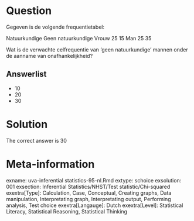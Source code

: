 Question
========

Gegeven is de volgende frequentietabel:

Natuurkundige Geen natuurkundige
Vrouw 25 15
Man 25 35

Wat is de verwachte celfrequentie van 'geen natuurkundige' mannen onder de aanname van onafhankelijkheid? 

Answerlist
----------
* 10
* 20
* 30

Solution
========

The correct answer is  30 

Meta-information
================
exname: uva-inferential statistics-95-nl.Rmd 
extype: schoice 
exsolution: 001 
exsection: Inferential Statistics/NHST/Test statistic/Chi-squared
exextra[Type]: Calculation, Case, Conceptual, Creating graphs, Data manipulation, Interpretating graph, Interpretating output, Performing analysis, Test choice 
exextra[Langauge]: Dutch 
exextra[Level]: Statistical Literacy, Statistical Reasoning, Statistical Thinking 
